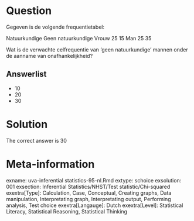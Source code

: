 Question
========

Gegeven is de volgende frequentietabel:

Natuurkundige Geen natuurkundige
Vrouw 25 15
Man 25 35

Wat is de verwachte celfrequentie van 'geen natuurkundige' mannen onder de aanname van onafhankelijkheid? 

Answerlist
----------
* 10
* 20
* 30

Solution
========

The correct answer is  30 

Meta-information
================
exname: uva-inferential statistics-95-nl.Rmd 
extype: schoice 
exsolution: 001 
exsection: Inferential Statistics/NHST/Test statistic/Chi-squared
exextra[Type]: Calculation, Case, Conceptual, Creating graphs, Data manipulation, Interpretating graph, Interpretating output, Performing analysis, Test choice 
exextra[Langauge]: Dutch 
exextra[Level]: Statistical Literacy, Statistical Reasoning, Statistical Thinking 
